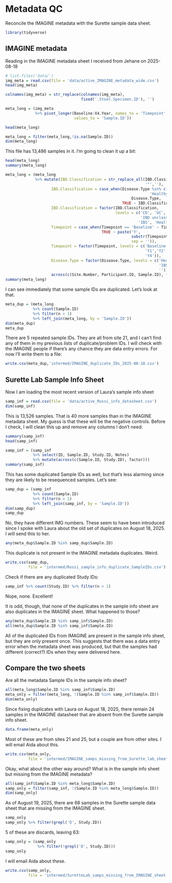 # Metadata QC

Reconcile the IMAGINE metadata with the Surette sample data sheet.

```r
library(tidyverse)
```

## IMAGINE metadata

Reading in the IMAGINE metadata sheet I received from Jehane on 2025-08-18

```r
# list.files('data/')
img_meta = read.csv(file = 'data/active_IMAGINE_metadata_wide.csv')
head(img_meta)

colnames(img_meta) = str_replace(colnames(img_meta), 
                                 fixed('.Stool.Specimen.ID'), '')

meta_long = (img_meta
             %>% pivot_longer(Baseline:X4.Year, names_to = 'Timepoint',
                              values_to = 'Sample.ID'))

head(meta_long)

meta_long = filter(meta_long,!is.na(Sample.ID))
dim(meta_long)
```

This file has 13,486 samples in it. I'm going to clean it up a bit:

```r
head(meta_long)
summary(meta_long)

meta_long = (meta_long
             %>% mutate(IBD.Classification = str_replace_all(IBD.Classification,
                                                             '"',''),
                    IBD.Classification = case_when(Disease.Type %in% c('IBS',
                                                               'Healthy') ~ 
                                                       Disease.Type,
                                                   TRUE ~ IBD.Classification),
                    IBD.Classification = factor(IBD.Classification,
                                                levels = c('CD', 'UC',
                                                           'IBD unclassified',
                                                          'IBS', 'Healthy','')),
                    Timepoint = case_when(Timepoint == 'Baseline' ~ Timepoint,
                                          TRUE ~ paste('Y',
                                                       substr(Timepoint,2,2),
                                                       sep = '')),
                    Timepoint = factor(Timepoint, levels = c('Baseline',
                                                             'Y1','Y2','Y3',
                                                             'Y4')),
                    Disease.Type = factor(Disease.Type, levels = c('Healthy',
                                                                   'IBS','IBD',
                                                                   '')),
                    across(c(Site.Number, Participant.ID, Sample.ID), factor)))
summary(meta_long)
```

I can see immediately that some sample IDs are duplicated. Let's look at that.

```r
meta_dup = (meta_long
            %>% count(Sample.ID)
            %>% filter(n > 1)
            %>% left_join(meta_long, by = 'Sample.ID'))
dim(meta_dup)
meta_dup
```

There are 5 repeated sample IDs. They are all from site 21, and I can't find
any of them in my previous lists of duplicate/problem IDs. I will check with the
IMAGINE people if there's any chance they are data entry errors. For now I'll
write them to a file:

```r
write.csv(meta_dup,'intermed/IMAGINE_duplicate_IDs_2025-08-18.csv')
```

## Surette Lab Sample Info Sheet

Now I am loading the most recent version of Laura's sample info sheet

```r
samp_inf = read.csv(file = 'data/active_Rossi_info_datasheet.csv')
dim(samp_inf)
```

This is 13,526 samples. That is 40 more samples than in the IMAGINE metadata
sheet. My guess is that these will be the negative controls. Before I check, I
will clean this up and remove any columns I don't need:

```r
summary(samp_inf)
head(samp_inf)

samp_inf = (samp_inf
            %>% select(ID, Sample.ID, Study.ID, Notes)
            %>% mutate(across(c(Sample.ID, Study.ID), factor)))
summary(samp_inf)
```

This has some duplicated Sample IDs as well, but that's less alarming since 
they are likely to be resequenced samples. Let's see:

```r
samp_dup = (samp_inf
            %>% count(Sample.ID)
            %>% filter(n > 1)
            %>% left_join(samp_inf, by = 'Sample.ID'))
dim(samp_dup)
samp_dup
```

No, they have different IMG numbers. These seem to have been introduced since I
spoke with Laura about the old set of duplicates on August 18, 2025. I will send
this to her.

```r
any(meta_dup$Sample.ID %in% samp_dup$Sample.ID)
```

This duplicate is not present in the IMAGINE metadata duplicates. Weird.

```r
write.csv(samp_dup, 
          file = 'intermed/Rossi_sample_info_duplicate_SampleIDs.csv')
```

Check if there are any duplicated Study IDs:

```r
samp_inf %>% count(Study.ID) %>% filter(n > 1)
```

Nope, none. Excellent!

It is odd, though, that none of the duplicates in the sample info sheet are also
duplicates in the IMAGINE sheet. What happened to those?

```r
any(meta_dup$Sample.ID %in% samp_inf$Sample.ID)
all(meta_dup$Sample.ID %in% samp_inf$Sample.ID)
```

All of the duplicated IDs from IMAGINE are present in the sample info sheet, but
they are only present once. This suggests that there was a data entry error when
the metadata sheet was produced, but that the samples had different (correct?)
IDs when they were delivered here.

## Compare the two sheets

Are all the metadata Sample IDs in the sample info sheet?

```r
all(meta_long$Sample.ID %in% samp_inf$Sample.ID)
meta_only = filter(meta_long, !(Sample.ID %in% samp_inf$Sample.ID))
dim(meta_only)
```

Since fixing duplicates with Laura on August 18, 2025, there remain 24 samples
in the IMAGINE datasheet that are absent from the Surette sample info sheet.

```r
data.frame(meta_only)
```

Most of these are from sites 21 and 25, but a couple are from other sites. I
will email Aida about this.

```r
write.csv(meta_only, 
          file = 'intermed/IMAGINE_samps_missing_from_Surette_lab_sheet.csv')
```

Okay, what about the other way around? What is in the sample info sheet but
missing from the IMAGINE metadata?

```r
all(samp_inf$Sample.ID %in% meta_long$Sample.ID)
samp_only = filter(samp_inf, !(Sample.ID %in% meta_long$Sample.ID))
dim(samp_only)
```

As of August 19, 2025, there are 68 samples in the Surette sample data sheet
that are missing from the IMAGINE sheet.

```r
samp_only
samp_only %>% filter(grepl('D', Study.ID))
```

5 of these are discards, leaving 63:

```r
samp_only = (samp_only 
              %>% filter(!grepl('D', Study.ID)))
samp_only
```

I will email Aida about these.

```r
write.csv(samp_only, 
          file = 'intermed/SuretteLab_samps_missing_from_IMAGINE_sheet.csv')
```

